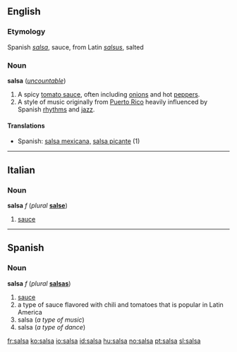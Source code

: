 ==English==
=== Etymology ===
Spanish ''[[salsa]]'', sauce, from Latin ''[[salsus]]'', salted
{{wikipedia}}
===Noun===
'''salsa''' (''[[uncountable]]'')

#A spicy [[tomato sauce]], often including [[onion]]s and hot [[pepper]]s.
#A style of music originally from [[Puerto Rico]] heavily influenced by Spanish [[rhythm]]s and [[jazz]].

====Translations====
{{top}}
*Spanish: [[salsa mexicana|salsa mexicana,]] [[salsa picante]] (1)
{{bottom}}
----
==Italian==
===Noun===
'''salsa''' ''f'' (''plural'' '''[[salse]]''')

#[[sauce]]

----
==Spanish==
===Noun===
'''salsa''' ''f'' (''plural'' '''[[salsas#Spanish|salsas]]''')

#[[sauce]]
#a type of sauce flavored with chili and tomatoes that is popular in Latin America
#salsa (''a type of music'')
#salsa (''a type of dance'')

[[fr:salsa]]
[[ko:salsa]]
[[io:salsa]]
[[id:salsa]]
[[hu:salsa]]
[[no:salsa]]
[[pt:salsa]]
[[sl:salsa]]